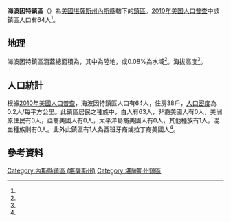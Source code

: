 {{noteTA
|G1=USState
}}
{{Infobox settlement
|official_name = 海波因特鎮區
|native_name = Highpoint Township
|settlement_type = 鎮區
|pushpin_map=USA Kansas
|coordinates_display = inline,title
|coordinates_region = US-KS
|subdivision_type = [[世界政區索引|國家]]
|subdivision_name = [[美国|美国]]
|subdivision_type1 = [[美國行政區劃|州]]
|subdivision_name1 = [[堪薩斯州|堪薩斯州]]
|subdivision_type2 = [[堪薩斯州行政區劃|縣]]
|subdivision_name2 = [[內斯縣_(堪薩斯州)|內斯縣]]
|area_total_km2 = 312.6
|area_land_km2 = 312.36
|area_water_km2 = 0.24
|area_total_sq_mi =
|area_land_sq_mi =
|area_water_sq_mi =
|area_water_percent = 0.08
|population_as_of = [[2010年美国人口普查|2010]]
|population_footnotes = <ref name="Census 2010">{{cite web| url=http://factfinder2.census.gov| title=Race, Hispanic or Latino, Age, and Housing Occupancy: 2010 Census Redistricting Data, Highpoint Township, Ness County, Kansas| publisher=U.S. Census Bureau, American FactFinder 2| accessdate=2016-10-23| archive-date=2013-09-11| archive-url=https://web.archive.org/web/20130911234518/http://factfinder2.census.gov/| dead-url=no}}</ref>
|population_total = 64
|population_density_km2 = auto
|elevation_footnotes = <ref name="gnis"/>
|elevation_m = 679
|elevation_ft = 
|latd = 38
|latm = 20
|lats = 30
|latNS = N
|longd = 99
|longm = 41
|longs = 34
|longEW = W
|postal_code_type =
|postal_code = 
|blank_name = [[聯邦資料處理標準|FIPS代碼]]
|blank_info = 20-32100
|blank1_name = [[地名信息系统|GNIS編號]] 
|blank1_info = 475591<ref name="gnis">{{cite web |url= {{Gnis3|475591}} |title= Highpoint Township, Ness County, Kansas|work= [[Geographic_Names_Information_System|Geographic Names Information System]]|publisher= [[United_States_Geological_Survey|United States Geological Survey]] |accessdate= 2016-10-23 }}</ref>
|website = 
|footnotes = 
}}

'''海波因特鎮區'''（{{lang-en|'''Highpoint Township'''}}）為[[美國|美國]][[堪薩斯州|堪薩斯州]][[內斯縣_(堪薩斯州)|內斯縣]]轄下的[[行政鎮區|鎮區]]。[[2010年美国人口普查|2010年美国人口普查]]中該鎮區人口有64人<ref name="Census 2010"/>。

==地理==
海波因特鎮區涵蓋總面積為{{convert|312.6|km2|sqmi}}，其中{{convert|312.36|km2|sqmi}}為陸地，{{convert|0.24|km2|sqmi}}或0.08%為水域<ref name="Census 2010"/>。海拔高度{{convert|679|m|ft}}<ref name="gnis"/>。

==人口統計==
根據[[2010年美國人口普查|2010年美國人口普查]]，海波因特鎮區人口有64人，住房38戶，[[人口密度|人口密度]]為0.2人/每平方公里。此鎮區居民之種族中，白人有63人，非裔美國人有0人，美洲原住民有0人，亞裔美國人有0人，太平洋島裔美國人有0人，其他種族有1人，混血種族則有0人。此外此鎮區有1人為西班牙裔或拉丁裔美國人<ref name="Census 2010"/>。

==參考資料==
{{reflist}}

{{內斯縣 (堪薩斯州)}}

{{DEFAULTSORT: Highpoint}}
[[Category:內斯縣鎮區_(堪薩斯州)|Category:內斯縣鎮區 (堪薩斯州)]]
[[Category:堪薩斯州鎮區|Category:堪薩斯州鎮區]]

{{NessCountyKS-geo-stub}}